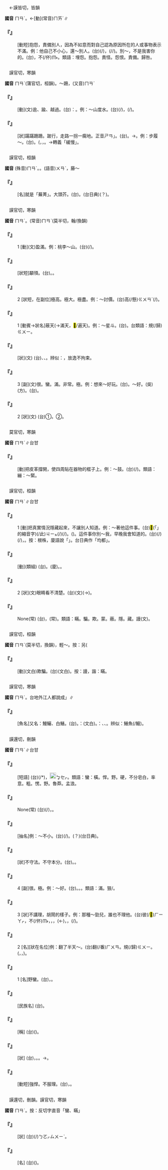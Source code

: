 
=={{ruby|埋|ㄇㄢˊ}}==

　←謨皆切，皆韻

'''國音''' <rt>ㄇㄢˊ</rt>。←[動](常音)<rt>ㄇㄞˊ</rt>∥

    

==='''『{{ruby|埋|ㄇㄢˊ}}{{ruby|怨|·ㄩㄢˋ}}』'''===
: [動短]抱怨，責備別人，因為不如意而對自己認為原因所在的人或事物表示不滿。例：他自己不小心，還～別人。(台){{ruby|自|ㄗㄨ˫}}{{ruby|己|ㄍㄧˋ}}{{ruby|無|ㆠㄜˊ}}{{ruby|注|ㄗㄨ˪}}{{ruby|意|ㄧ˪}}(/{{ruby|小|ㄒㄧㄜˋ}}{{ruby|心|ㄒㄧㆬ}})，{{ruby|顛|ㄉㄧㄢ}}{{ruby|倒|ㄉㄜ˪}}{{ruby|<mark>&#xffa49;</mark>|ㆠㆤㆷ}}{{ruby|/|ㆠㄨㆤㆷ}}{{ruby|怨|ㄨㄢ˪}}(/{{ruby|怪|ㄍㄨㆤ˪}}/{{ruby|講|ㄍㆲˋ}}{{ruby|→|ㄍㆲ}}){{ruby|人|·ㄌㄤˊ}}。別～，不是我害你的。(台){{ruby|汝|ㄌㄧˋ}}{{ruby|免|ㆠㄧㄢˋ}}{{ruby|怨|ㄨㄢ˪}}{{ruby|恨|ㄏㄧㄣ˫}}{{ruby|/|ㄏㄨㄣ˫}}{{ruby|我|·ㆣㄨㄚˋ}}，{{ruby|並|ㄅㄧㄥ˫}}不(/伓)<rt>ㆬ˫</rt>{{ruby|是|ㄒㄧ˫}}{{ruby|我|ㆣㄨㄚˋ}}{{ruby|害|ㄏㄞ˫}}{{ruby|汝|·ㄌㄧˋ}}{{ruby|丌|ㆤ}}。類語：埋怨。抱怨。責怪。怨恨。責備。歸咎。
    

=={{ruby|蹣|ㄇㄢˊ}}==

　謨官切，寒韻

'''國音''' <rt>ㄇㄢˊ</rt>{{ruby|。|ㄆㄢˊ}}(蒲官切，桓韻)。～跚，(又音)<rt>ㄇㄢˊ</rt>

    

==='''『{{ruby|蹣|ㄇㄢˊ}}』'''===
: [動](文)逾、踰、越過。(台){{ruby|諧|ㄏㄞˊ}}：{{ruby|盤|ㄅㄨㆩˊ}}{{ruby|過|ㄍㄨㆤ˪}}{{ruby|/|ㄍㆤ˪}}{{ruby|去|ㄎㄧ˪}}。例：～山度水。(台){{ruby|盤|ㄅㄨㆩˊ}}(/{{ruby|翻|ㄏㄨㄢ}}){{ruby|過|ㄍㆤ˪}}{{ruby|/|ㄍㄨㆤ˪}}{{ruby|山|ㄙㄨㆩ}}，{{ruby|渡|ㄉㆦ˫}}{{ruby|過|ㄍㆤ˪}}{{ruby|/|ㄍㄨㆤ˪}}{{ruby|水|ㄗㄨㄧˋ}}(/{{ruby|溪|ㄎㄨㆤ}}{{ruby|/|ㄎㆤ}})。
    

==='''『{{ruby|蹣|ㄇㄢˊ}}{{ruby|跚|ㄕㄢ}}』'''===
: [狀]蹣蹣跚跚。跛行，走路一拐一瘸地。正音{{ruby|「|ㄆㄢˊ}}<rt>ㄕㄢ</rt>」。(台){{ruby|行|ㄍㄧㆩˊ}}{{ruby|路|ㄌㆦ˫}}{{ruby|跛|ㄅㄞˋ}}{{ruby|跛|ㄅㄞˋ}}。→{{ruby|斡|ㄨㆮㆷ}}{{ruby|一|ㄐㄧㆵ}}{{ruby|下|·ㆤ˫}}{{ruby|斡|ㄨㆮㆷ}}{{ruby|一|ㄐㄧㆵ}}{{ruby|下|·ㆤ˫}}。例：步履～。(台){{ruby|形|ㄏㄧㄥˊ}}{{ruby|容|ㄧㆲˊ}}{{ruby|行|ㄍㄧㆩˊ}}{{ruby|路|ㄌㆦ˫}}{{ruby|<mark>&#xffa45;</mark>|ㆠㆤ˫}}{{ruby|/|ㆠㄨㆤ˫}}{{ruby|緊|ㄍㄧㄣˋ}}。({{ruby|因|ㄧㄣ}}{{ruby|為|ㄨㄧ˫}}{{ruby|骹|ㄎㄚ}}{{ruby|破|ㄆㄨㄚ˪}}{{ruby|相|ㄒㄧㆧ˪}}{{ruby|/|ㄒㄧㆫ˪}}，{{ruby|行|ㄍㄧㆩˊ}}{{ruby|路|ㄌㆦ˫}}{{ruby|搖|ㄧㄜˊ}}{{ruby|搖|ㄧㄜˊ}}{{ruby|擺|ㄅㄞˋ}}{{ruby|擺|ㄅㄞˋ}}，{{ruby|<mark>&#xf8e79;</mark>|ㄏㄧㄢˋ}}{{ruby|一|ㄐㄧㆵ ͘}}{{ruby|下|·ㆤ˫}}{{ruby|<mark>&#xf8e79;</mark>|ㄏㄧㄢˋ}}{{ruby|一|ㄐㄧㆵ ͘}}{{ruby|下|·ㆤ˫}}。→轉義「緩慢」。
    

=={{ruby|蔓|ㄇㄢˊ}}==

　謨官切，桓韻

'''國音''' (殊音)<rt>ㄇㄢˊ</rt>。{{ruby|(文)|ㄇㄢˋ}}。(語音)<rt>ㄨㄢˋ</rt>，藤～

    

==='''『{{ruby|蔓|ㄇㄢˊ}}{{ruby|菁|ㄐㄧㄥ}}』'''===
: [名]就是「蕪菁」。大頭芥。(台){{ruby|菜|ㄘㄞ˪}}{{ruby|柝|ㄎㆦㆶ}}。(台日典){{ruby|菜|ㄘㄞ˪}}{{ruby|殼|ㄎㆦㆶ}}(？)。
    

=={{ruby|漫|ㄇㄢˊ}}==

　謨官切，寒韻

'''國音''' <rt>ㄇㄢˊ</rt>。(常音)<rt>ㄇㄢˋ</rt>(莫半切，翰/換韻)

    

==='''『{{ruby|漫|ㄇㄢˊ}}』'''===
:1  [動](文)盈滿。例：桃李～山。(台){{ruby|桃|ㄊㄜˊ}}{{ruby|李|ㄌㄧˋ}}{{ruby|滿|ㄇㄨㄚˋ}}{{ruby|山|ㄙㄨㆩ}}(/{{ruby|歸|ㄍㄨㄧ}}{{ruby|山|ㄙㄨㆩ}}{{ruby|坪|ㄆㄧㆩˊ}}{{ruby|攏|ㄌㆲˋ}}{{ruby|是|ㄒㄧ˫}}{{ruby|桃|ㄊㄜˊ}}{{ruby|仔|ㄗㄨㄟˇ}}{{ruby|李|ㄌㄧˋ}}{{ruby|仔|ㄚ}})。
    

==='''『{{ruby|漫|ㄇㄢˊ}}{{ruby|不|ㄅㄨˋ}}{{ruby|經|ㄐㄧㄥ}}{{ruby|心|ㄒㄧㄣ}}』'''===
: [狀短]顢頇。(台){{ruby|放|ㄏㆲ˪}}{{ruby|放|ㄏㆲ˪}}。{{ruby|無|ㆠㄜˊ}}{{ruby|置|ㄉㄧ˪}}{{ruby|意|ㄧ˪}}。
    

==='''『{{ruby|漫|ㄇㄢˊ}}{{ruby|天|ㄊㄧㄢ}}』'''===
:2  [狀短，在副位]極高。極大。極盡。例：～討價。(台){{ruby|講|ㄍㆲˋ}}{{ruby|價|ㄍㆤˋ}}高(/懸)<rt>ㄍㄨㄢˊ</rt>{{ruby|到|ㄍㄚㆷ}}{{ruby|若|ㄋㄚˋ}}{{ruby|天|ㄊㆪ}}(/{{ruby|無|ㆠㄜˊ}}{{ruby|程|ㄊㄧㄥˊ}}{{ruby|度|ㄉㆦ˫}})。
    

==='''『{{ruby|漫|ㄇㄢˊ}}{{ruby|天|ㄊㄧㄢ}}』'''===
:1  [動賓→狀名]蔽天(→滿天，<mark>&#xffbe7;</mark>/遍天)。例：～星斗。(台){{ruby|滿|ㄇㄨㄚˋ}}{{ruby|天|ㄊㆪ}}{{ruby|丌|ㆤ}}{{ruby|天|ㄊㆪ}}{{ruby|星|ㄘㆥ}}{{ruby|/|ㄑㆪ}}。台類語：規(/歸)<rt>ㄍㄨㄧ</rt>{{ruby|天|ㄊㆪ}}{{ruby|頂|ㄉㄧㄥˋ}}。
    

==='''『{{ruby|漫|ㄇㄢˊ}}{{ruby|漫|ㄇㄢˊ}}』'''===
: [狀](文) (台){{ruby|平|ㄅㆪˊ}}{{ruby|/|ㄅㆥˊ}}{{ruby|坦|ㄊㆩˋ}}{{ruby|長|ㄉㄧㆲˊ}}{{ruby|遠|ㄨㄢˋ}}、{{ruby|遠|ㄏㆭ˫}}{{ruby|遠|ㄏㆭ˫}}、{{ruby|無|ㆠㄨˊ}}{{ruby|窮|ㄍㄧㆲˊ}}{{ruby|無|ㆠㄨˊ}}{{ruby|盡|ㄐㄧㄣ˫}}{{ruby|丌|ㆤ}}{{ruby|款|ㄎㄨㄢˋ}}。辨似：{{ruby|漫|ㄇㄢˋ}}{{ruby|漫|ㄇㄢˋ}}，放逸不拘束。
    

==='''『{{ruby|漫|ㄇㄢˊ}}』'''===
:3  [副](文)很。蠻。滿。非常。極。例：想來～好玩。(台){{ruby|想|ㄒㄧㆧ˫}}{{ruby|/|ㄒㄧㆫ˫}}{{ruby|著|ㄉㄧㄜㆷ ͘}}{{ruby|誠|ㄐㄧㆩˊ}}{{ruby|心|ㄒㄧㆬ}}{{ruby|適|ㄒㄧㆤㆶ}}。～好。(吳)(方)。(台){{ruby|誠|ㄐㄧㆩˊ}}{{ruby|好|ㄏㄜˋ}}。
    

==='''『{{ruby|漫|ㄇㄢˊ}}』'''===
:2  [狀](文) (台)①{{ruby|水|ㄗㄨㄧˋ}}{{ruby|大|ㄉㄨㄚ˫}}{{ruby|丌|ㆤ}}{{ruby|款|ㄎㄨㄢˋ}}。②{{ruby|平|ㄅㆪˊ}}{{ruby|/|ㄅㆥˊ}}{{ruby|坦|ㄊㆩˋ}}。
    

=={{ruby|鞔|ㄇㄢˊ}}==

　莫官切，寒韻

'''國音''' <rt>ㄇㄢˊ</rt>∥台甘

    

==='''『{{ruby|鞔|ㄇㄢˊ}}』'''===
: [動]把皮革撐開，使四周貼在器物的框子上。例：～鼓。(台){{ruby|繃|ㄅㆪ}}(/{{ruby|拼|ㄅㆥ}}){{ruby|鼓|ㄍㆦˋ}}。類語：繃：～緊。
    

=={{ruby|瞞|ㄇㄢˊ}}==

　謨官切，桓韻

'''國音''' <rt>ㄇㄢˊ</rt>∥台甘

    

==='''『{{ruby|瞞|ㄇㄢˊ}}』'''===
:1  [動]把真實情況隱藏起來，不讓別人知道。例：～著他這件事。(台)<mark>&#xffb50;</mark>(「{{ruby|此|ㄐㄧˋ}}{{ruby|一|ㄐㄧㆵ ͘}}」的縮音字)(/此)<rt>ㄐㄧㆵ</rt>{{ruby|層|ㄗㄢˊ}}{{ruby|載|ㄉㄞ˫}}(/{{ruby|戴|ㄉㄞ˪}}){{ruby|事|ㄐㄧ˪}}(/{{ruby|事|ㄉㄞ˫}}{{ruby|情|ㄐㄧ˪}}){{ruby|共|ㄍㄚ˫}}{{ruby|伊|ㄧ}}{{ruby|瞞|ㄇㄨㄚˊ}}{{ruby|起|·ㄎㄧˋ}}{{ruby|來|·ㄌㄞˊ}}。({{ruby|免|ㆠㄧㄢˋ}}{{ruby|付|ㄏㆦ˫}}{{ruby|伊|ㄧ}}{{ruby|知|ㄗㄞ}})。這件事你別～我，早晚我會知道的。(台){{ruby|<mark>&#xffacb;</mark>|ㄗㆤ}}{{ruby|載|ㄉㄞ˫}}(/{{ruby|戴|ㄉㄞ˪}}){{ruby|事|ㄐㄧ˪}}(/{{ruby|事|ㄉㄞ˫}}{{ruby|情|ㄐㄧ˪}}){{ruby|汝|ㄌㄧˋ}}{{ruby|免|ㆠㄧㄢˋ}}{{ruby|瞞|ㄇㄨㄚˊ}}{{ruby|我|·ㆣㄨㄚˋ}}，{{ruby|根|ㄍㄨㄣ}}{{ruby|/|ㄍㄧㄣ}}{{ruby|株|ㄉㄨ}}{{ruby|我|ㆣㄨㄚˋ}}{{ruby|會|ㄨㆤ˫}}{{ruby|/|ㆤ˫}}{{ruby|知|ㄗㄞ}}。按：根株，廈語說「{{ruby|根|ㄍㄨㄣ}}{{ruby|拄|ㄉㄨˋ}}」。台日典作「均都」。
    

==='''『{{ruby|隱|ㄧㄣˇ}}{{ruby|瞞|ㄇㄢˊ}}』'''===
: [動](類組) (台){{ruby|掩|ㆰ}}{{ruby|蓋|ㄎㆰ˪}}{{ruby|也|ㄧㄚ˪}}。(廈){{ruby|瞞|ㄇㄨㄚˊ}}{{ruby|勘|ㄎㆰ˪}}。{{ruby|<mark>&#xf90db;</mark>|ㆭ}}{{ruby|勘|ㄎㆰ˪}}。
    

==='''『{{ruby|瞞|ㄇㄢˊ}}』'''===
:2  [狀](文)眼睛看不清楚。(台)(文){{ruby|目|ㆠㄚㆶ ͘}}{{ruby|珠|ㄗㄨ}}(→{{ruby|睭|ㄐㄧㄨ}}){{ruby|看|ㄎㄨㆩ˪}}{{ruby|<mark>&#xffa45;</mark>|ㆠㆤ˫}}{{ruby|/|ㆠㄨㆤ˫}}{{ruby|明|ㆠㄧㄥˊ}}。
    

==='''『{{ruby|實|ㄕˊ}}{{ruby|不|ㄅㄨˋ}}{{ruby|相|ㄒㄧㄤ}}{{ruby|瞞|ㄇㄢˊ}}』'''===
: None(常) (台){{ruby|我|ㆣㄨㄚˋ}}{{ruby|無|ㆠㄜˊ}}{{ruby|騙|ㄆㄧㄢ˪}}{{ruby|汝|·ㄌㄧˋ}}，{{ruby|講|ㄍㆲˋ}}{{ruby|實|ㄒㄧㆵ ͘}}{{ruby|在|ㄗㄞ˫}}{{ruby|話|ㄨㆤ˫}}(常)。類語：瞞。騙。欺。蒙。蔽。隱。藏。謾(文)。
    

=={{ruby|謾|ㄇㄢˊ}}==

　謨官切，桓韻

'''國音''' <rt>ㄇㄢˊ</rt>{{ruby|、|ㄇㄢˋ}}(莫半切，換韻)，輕～。按：另(

    

==='''『{{ruby|欺|ㄑㄧ}}{{ruby|謾|ㄇㄢˊ}}』'''===
: [動](文白)欺騙。(台){{ruby|欺|ㄎㄧ}}{{ruby|騙|ㄆㄧㄢ˪}}(文白)。按：謾，諧：瞞。
    

=={{ruby|鰻|ㄇㄢˊ}}==

　謨官切，寒韻

'''國音''' <rt>ㄇㄢˊ</rt>。台地外江人都說成{{ruby|「|ㄇㄢˋ}}」∥

    

==='''『{{ruby|鰻|ㄇㄢˊ}}』'''===
: [魚名]又名：鰻鱺、白鱔。(台){{ruby|鰻|ㄇㄨㄚˊ}}{{ruby|魚|ㄏㄧˊ}}{{ruby|/|ㄏㄨˊ}}。{{ruby|又|ㄧㄨ˫}}{{ruby|名|ㄇㄧㄚˊ}}：{{ruby|鱸|ㄌㆦˊ}}{{ruby|鰻|ㄇㄨㄚˊ}}(文白)。{{ruby|台|ㄉㄞˊ}}{{ruby|灣|ㄨㄢˊ}}{{ruby|常|ㄒㄧㆲˊ}}{{ruby|見|ㄍㆪ˪}}{{ruby|者|ㄐㄧㄚˋ}}{{ruby|有|ㄨ˫}}：{{ruby|烏|ㆦ}}{{ruby|面|ㆠㄧㄣ˫}}{{ruby|鰻|ㄇㄨㄚˊ}}、{{ruby|白|ㄅㆤㆷ ͘}}{{ruby|鰻|ㄇㄨㄚˊ}}、{{ruby|海|ㄏㄞˋ}}{{ruby|鰻|ㄇㄨㄚˊ}}{{ruby|等|ㄉㄧㄥˋ}}。辨似：鱔魚(/鱣)。
    

=={{ruby|蠻|ㄇㄢˊ}}==

　謨還切，刪韻

'''國音''' <rt>ㄇㄢˊ</rt>∥台甘

    

==='''『{{ruby|胡|ㄏㄨˊ}}{{ruby|擾|ㄖㄠˇ}}{{ruby|蠻|ㄇㄢˊ}}{{ruby|纏|ㄔㄢˊ}}』'''===
: [短語] (台){{ruby|烏|ㆦ}}{{ruby|白|ㄅㆤㆷ ͘}}{{ruby|纏|ㄉㆪˊ}}(/{{ruby|膏|ㄍㄜ˫}}*)，{{ruby|硬|ㄫㄧ˫}}{{ruby|/|ㄫㆤ˫}}[[File:fa49.png|20px]]<rt>ㆠㆤㆷ</rt>{{ruby|/|ㆠㄨㆤㆷ}}{{ruby|愛|ㄞ˪}}。類語：蠻：橫。悍。野。硬，不分皂白，率意。粗。愣。野。魯莽。孟浪。
    

==='''『{{ruby|蠻|ㄇㄢˊ}}{{ruby|不|ㄅㄨˋ}}{{ruby|講|ㄐㄧㄤˇ}}{{ruby|理|ㄌㄧˇ}}』'''===
: None(常) (台){{ruby|粗|ㄘㆦ}}{{ruby|殘|ㄘㄢˊ}}(/{{ruby|野|ㄧㄚˋ}}{{ruby|蠻|ㆠㄢˊ}}){{ruby|無|ㆠㄜˊ}}{{ruby|照|ㄐㄧㄠ˪}}{{ruby|道|ㄉㄜ˫}}{{ruby|理|ㄌㄧˋ}}，{{ruby|無|ㆠㄜˊ}}{{ruby|講|ㄍㆲˋ}}{{ruby|理|ㄌㄧˋ}}{{ruby|氣|ㄎㄧ˪}}。
    

==='''『{{ruby|蠻|ㄇㄢˊ}}{{ruby|勁|ㄐㄧㄣˋ}}{{ruby|兒|ㄦ}}』'''===
: [抽名]例：～不小。(台){{ruby|是|ㄒㄧ˫}}{{ruby|講|ㄍㆲˋ}}{{ruby|真|ㄐㄧㄣ}}{{ruby|敢|ㄍㆩˋ}}{{ruby|做|ㄗㄨㆤ˪}}{{ruby|/|ㄗㄜ˪}}(/{{ruby|敢|ㄍㆩˋ}}{{ruby|橫|ㄏㄨㆪˊ}}{{ruby|/|ㄏㄨㆮˊ}})。{{ruby|真|ㄐㄧㄣ}}{{ruby|番|ㄏㄨㄢ}}{{ruby|<mark>&#xf90dd;</mark>|ㄊㄞˋ}}(？)(台日典)。
    

==='''『{{ruby|野|ㄧㄝˇ}}{{ruby|蠻|ㄇㄢˊ}}』'''===
: [狀]不守法。不守本分。(台){{ruby|野|ㄧㄚˋ}}{{ruby|蠻|ㆠㄢˊ}}。{{ruby|亂|ㄌㄨㄣ˫}}{{ruby|來|ㄌㄞˊ}}。
    

==='''『{{ruby|蠻|ㄇㄢˊ}}』'''===
:4  [副]很。極。例：～好。(台){{ruby|誠|ㄐㄧㆩˊ}}{{ruby|好|ㄏㄜˋ}}。{{ruby|真|ㄐㄧㄣ}}{{ruby|好|ㄏㄜˋ}}。{{ruby|足|ㄐㄧㆦㆶ}}{{ruby|好|ㄏㄜˋ}}。類語：滿。狠/{{ruby|很|ㄏㄣˇ}}。
    

==='''『{{ruby|蠻|ㄇㄢˊ}}』'''===
:3  [狀]不講理，胡鬧的樣子。例：那種～勁兒，誰也不理他。(台)彼(/<mark>&#xf9075;</mark>)<rt>ㄏㄧㄚㆷ</rt>{{ruby|恁|ㄌㄧㄣ˪}}{{ruby|番|ㄏㄨㄢ}}，不(/伓)<rt>ㆬ˫</rt>{{ruby|識|ㄅㄚㆵ}}{{ruby|/|ㆠㄚㆵ}}{{ruby|道|ㄉㄜ˫}}{{ruby|理|ㄌㄧˋ}}，{{ruby|<mark>&#xffa45;</mark>|ㆠㆤ˫}}{{ruby|/|ㆠㄨㆤ˫}}{{ruby|講|ㄍㆲˋ}}{{ruby|<mark>&#xffa45;</mark>|ㆠㆤ˫}}{{ruby|/|ㆠㄨㆤ˫}}{{ruby|<mark>&#xf90dc;</mark>|ㄉㆩ˪}}{{ruby|得|ㄉㄧㆵ}}，{{ruby|講|ㄍㆲˋ}}{{ruby|<mark>&#xffa45;</mark>|ㆠㆤ˫}}{{ruby|/|ㆠㄨㆤ˫}}{{ruby|伸|ㄘㄨㄣ}}，{{ruby|粗|ㄘㆦ}}(←{{ruby|殘|ㄗㄢˊ}}{{ruby|/|ㄘㄢˊ}})，{{ruby|亂|ㄌㄨㄢ˫}}{{ruby|來|ㄌㄞˊ}}，{{ruby|無|ㆠㄜˊ}}{{ruby|人|ㄌㄤˊ}}{{ruby|<mark>&#xffa49;</mark>|ㆠㆤㆷ}}{{ruby|/|ㆠㄨㆤㆷ}}{{ruby|插|ㄘㄚㆴ}}(/{{ruby|管|ㄍㄨㄢˋ}}){{ruby|伊|·ㄧ}}。
    

==='''『{{ruby|蠻|ㄇㄢˊ}}』'''===
:2  [名][狀在名位]例：翻了半天～。(台)翻(/番)<rt>ㄏㄨㄢ</rt>{{ruby|歸|ㄍㄨㄧ}}{{ruby|晡|ㄅㆦ}}{{ruby|恁|ㄌㄧㄣ˪}}{{ruby|久|ㄍㄨˋ}}。{{ruby|亂|ㄌㄨㄢ˫}}規(/歸)<rt>ㄍㄨㄧ</rt>{{ruby|半|ㄅㄨㆩ˪}}{{ruby|晡|ㄅㆦ}}。({{ruby|吵|ㄘㄚˋ}}{{ruby|鬧|ㄋㄠ˫}}，{{ruby|亂|ㄌㄨㄢ˫}}{{ruby|做|ㄗㄨㆤ˪}}{{ruby|/|ㄗㄜ˪}}，{{ruby|無|ㆠㄜˊ}}{{ruby|照|ㄐㄧㄠ˪}}{{ruby|道|ㄉㄜ˫}}{{ruby|理|ㄌㄧˋ}}{{ruby|行|ㄍㄧㆩˊ}})。
    

==='''『{{ruby|蠻|ㄇㄢˊ}}』'''===
:1  [名]野蠻。(台){{ruby|野|ㄧㄚˋ}}{{ruby|蠻|ㆠㄢˊ}}，{{ruby|未|ㆠㄧ˫}}{{ruby|開|ㄎㄞ}}{{ruby|化|ㄏㄨㄚ˪}}{{ruby|丌|ㆤ}}{{ruby|人|ㄌㄤˊ}}。
    

==='''『{{ruby|南|ㄋㄢˊ}}{{ruby|蠻|ㄇㄢˊ}}』'''===
: [民族名] (台){{ruby|古|ㄍㆦˋ}}{{ruby|代|ㄉㄞ˫}}{{ruby|南|ㄌㆰˊ}}{{ruby|方|ㄏㆲ}}{{ruby|未|ㆠㆤ˫}}{{ruby|/|ㆠㄨㆤ˫}}{{ruby|開|ㄎㄞ}}{{ruby|化|ㄏㄨㄚ˪}}{{ruby|丌|ㆤ}}{{ruby|民|ㄅㄧㄣˊ}}{{ruby|族|ㄗㆦㆶ ͘}}。
    

==='''『{{ruby|蠻|ㄇㄢˊ}}{{ruby|子|·ㄗˇ}}』'''===
: [稱] (台){{ruby|所|ㄙㆦˋ}}{{ruby|講|ㄍㆲˋ}}{{ruby|丌|ㆤ}}{{ruby|所|ㄙㆦˋ}}{{ruby|做|ㄗㄨㆤ˪}}{{ruby|/|ㄗㄜ˪}}{{ruby|丌|ㆤ}}({{ruby|因|ㄧㄣ}}{{ruby|方|ㄏㆲ}}{{ruby|言|ㆣㄧㄢˊ}}{{ruby|或|ㄧㄚㆷ ͘}}{{ruby|無|ㆠㄜˊ}}{{ruby|道|ㄉㄜ˫}}{{ruby|理|ㄌㄧˋ}}){{ruby|付|ㄏㆦ˫}}{{ruby|人|ㄌㄤˊ}}{{ruby|<mark>&#xffa45;</mark>|ㆠㆤ˫}}{{ruby|/|ㆠㄨㆤ˫}}{{ruby|理|ㄌㄧˋ}}{{ruby|解|ㄍㄞˋ}}{{ruby|丌|ㄗㄨㄥ}}{{ruby|人|ㄌㄤˊ}}。
    

==='''『{{ruby|蠻|ㄇㄢˊ}}{{ruby|橫|ㄏㄥˋ}}』'''===
: [狀] (台){{ruby|無|ㆠㄜˊ}}{{ruby|講|ㄍㆲˋ}}{{ruby|→|ㄍㆲ}}{{ruby|道|ㄉㄜ˫}}{{ruby|理|ㄌㄧˋ}}，{{ruby|橫|ㄏㄨㆪˊ}}{{ruby|/|ㄏㄨㆮˊ}}{{ruby|霸|ㄅㄚ˪}}{{ruby|霸|ㄅㄚ˪}}。{{ruby|橫|ㄏㄨㆪˊ}}{{ruby|/|ㄏㄨㆮˊ}}{{ruby|變|ㄅㆪ˪}}{{ruby|變|ㄅㆪ˪}}。→{{ruby|橫|ㄏㄨㆪˊ}}{{ruby|/|ㄏㄨㆮˊ}}{{ruby|變|ㄅㆪ˪}}{{ruby|→|ㄅㄧ˪}}{{ruby|霸|ㄅㄚ˪}}。
    

==='''『{{ruby|蠻|ㄇㄢˊ}}{{ruby|幹|ㄍㄢˋ}}』'''===
: [動短]強悍。不服理。(台){{ruby|硬|ㄫㄧ˫}}{{ruby|/|ㄫㆤ˫}}{{ruby|強|ㄍㄧㆲ˫}}{{ruby|做|ㄗㄨㆤ˪}}{{ruby|/|ㄗㄜ˪}}，{{ruby|無|ㆠㄜˊ}}{{ruby|照|ㄐㄧㄠ˪}}{{ruby|理|ㄌㄧˋ}}{{ruby|氣|ㄎㄧ˪}}。
    

=={{ruby|鬘|ㄇㄢˊ}}==

　謨還切，刪韻。謨官切，寒韻

'''國音''' <rt>ㄇㄢˊ</rt>。按：反切字直音「蠻、瞞」

    

==='''『{{ruby|鬘|ㄇㄢˊ}}』'''===
: [狀] (台){{ruby|頭|ㄊㄠˊ}}{{ruby|毛|ㄇㆭˊ}}(/{{ruby|鬃|ㄗㄤ}})<rt>ㄅㄛㆷ</rt><rt>ㄙㄨㄧˋ</rt>{{ruby|丌|ㆤ}}{{ruby|款|ㄎㄨㄢˋ}}。
    

==='''『{{ruby|華|ㄏㄨㄚˊ}}{{ruby|鬘|ㄇㄢˊ}}』'''===
: [名] (台)({{ruby|印|ㄧㄣ˪}}{{ruby|度|ㄉㆦ˫}}{{ruby|風|ㄏㆲ}}{{ruby|俗|ㄒㄧㆦㆶ ͘}}){{ruby|裝|ㄗㆭ}}{{ruby|飾|ㄒㄧㆤㆶ}}{{ruby|用|ㄧㆲ˫}}{{ruby|丌|ㆤ}}{{ruby|花|ㄏㄨㆤ}}{{ruby|環|ㄎㄨㄢˊ}}。
    
